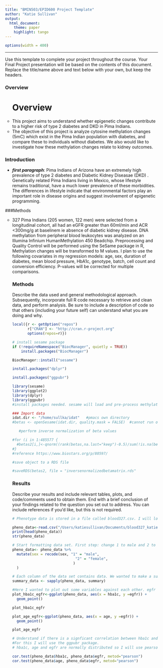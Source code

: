 ```yaml
---
title: "BMIN503/EPID600 Project Template"
author: "Katie Sullivan"
output: 
  html_document:
    theme: paper 
    highlight: tango
---
```

```r
options(width = 400)
```  
***
Use this template to complete your project throughout the course. Your Final Project presentation will be based on the contents of this document. Replace the title/name above and text below with your own, but keep the headers.

### Overview
<ul style="list-style-type:circle">
# Overview
<li> This project aims to understand whether epigenetic changes contribute to a higher risk of type 2 diabetes and DKD in Pima Indians.</li>
<li> The objective of this project is analyze cytosine methylation changes (5mC) which exist in the Pima Indian population with diabetes, and compare these to individuals without diabetes. We also would like to investigate how these methylation changes relate to kidney outcomes. </li>
</ul> 

### Introduction
+ ***first paragraph***:  Pima Indians of Arizona have an extremely high prevalence of type 2 diabetes and Diabetic Kidney Diseasae (DKD) . Genetically related Pima Indians living in Mexico, whose lifestyle remains traditional, have a much lower prevalence of these morbidities. The differences in lifestyle indicate that environmental factors play an important role in disease origins and suggest involvement of epigenetic programming.

###Methods
<ul style="list-style-type:circle">
<li> 327 Pima Indians (205 women, 122 men) were selected from a longitudinal cohort, all had an eGFR greater than 60ml/min and ACR <300mg/g at baselinem ie absence of diabetic kidney disease. DNA methylation from peripheral blood leukocytes was analyzed on an Illumina Infinium HumanMethylation 450 Beadchip. Preprocessing and Quality Control will be performed using the SeSame package in R, Methylation changes will be transformed to M values. I plan to use the following covariates in my regression models: age, sex, duration of diabetes, mean blood pressure, HbA1c, genotype, batch, cell count and conversion efficiency. P-values will be corrected for multiple comparisons.




### Methods
Describe the data used and general methodological approach. Subsequently, incorporate full R code necessary to retrieve and clean data, and perform analysis. Be sure to include a description of code so that others (including your future self) can understand what you are doing and why. 
                                                                                           
```r

local({r <- getOption("repos")
       r["CRAN"] <- "http://cran.r-project.org"
       options(repos=r)})

```
                                                                                                                                            
```r
                                                                                                                                            
# install sesame package
if (!requireNamespace("BiocManager", quietly = TRUE))
    install.packages("BiocManager")

BiocManager::install("sesame")

install.packages("dplyr")


```                                                                                                                                           

```r
install.packages("ggpubr")
```

```r
library(sesame)
library(ggplot2)
library(dplyr)
library(ggpubr)
#install packages needed. sesame will load and pre-process methylation files, ggplot for visualization
```

```r
                                                                                                                                            
### Import data
idat.dir <- "/home/sullka/idat"   #pmacs own directory
#betas <- openSesame(idat.dir, quality.mask = FALSE)  #cannot run on own system due to computational space

```

```r
   #perform inverse normalization of beta values 

#for (i in 1:485577 {
  #betas2[i,]<-qnorm((rank(betas,na.last="keep")-0.5)/sum(!is.na(betas)))  #again ran in pmacs 
#}
#reference https://www.biostars.org/p/80597/

#save object to a RDS file

#saveRDS(betas2, file = "inversenormalizedbetamatrix.rds" 


```
### Results
Describe your results and include relevant tables, plots, and code/comments used to obtain them. End with a brief conclusion of your findings related to the question you set out to address. You can include references if you'd like, but this is not required.

```r

# Phenotype data is stored in a file called blood327.csv. I will load this file and then view the phenotype charachteristics

pheno_data<-read.csv("/Users/katiesullivan/Documents/blood327_katie.csv")
print(head(pheno_data))
str(pheno_data)

```

```r
# Start formatting data set. First step: change 1 to male and 2 to female 
pheno_data<- pheno_data %>%
  mutate(sex = recode(sex, "1" = "male",
                             "2" = "female",
                            )
  )

```

```r
# Each column of the data set contains data. We wanted to make a summary of each column
summary_data <- sapply(pheno_data, summary)
```

```r
#Here I wanted to plot out some variables against each other. egfr stands for estimated glomrrular filtration rate, which is a marker of kidney health. hbA1c stands for glycosylated haemoglobin which is a measure of diabetes severity. 
plot_hba1c_egfr<-ggplot(pheno_data, aes(x = hba1c, y =egfr)) + 
  geom_point()

plot_hba1c_egfr

plot_age_egfr<-ggplot(pheno_data, aes(x = age, y =egfr)) + 
  geom_point()

plot_age_egfr

```

```r
# Understand if there is a signficant correlation between hba1c and egfr and egfr and age. 
#For this I will use the ggpubr package.
# hba1c, age and egfr are normally distributed so I will use pearson. 

cor.test(pheno_data$hba1c, pheno_data$egfr, metod="pearson")
cor.test(pheno_data$age, pheno_data$egfr, metod="pearson")
         
       


```

